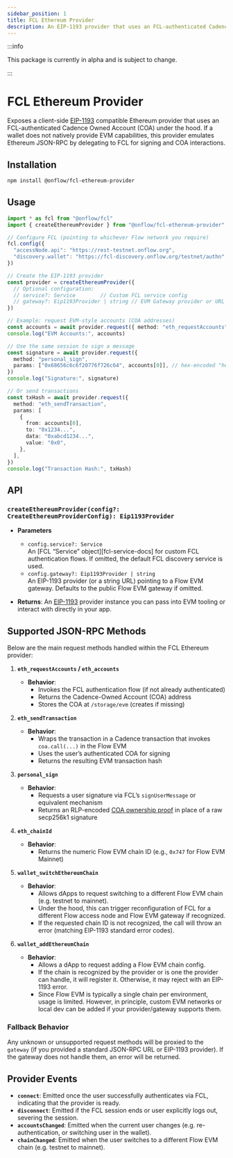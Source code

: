 ```yaml
---
sidebar_position: 1
title: FCL Ethereum Provider
description: An EIP-1193 provider that uses an FCL-authenticated Cadence Owned Account (COA) under the hood.
---
```


:::info

This package is currently in alpha and is subject to change.

:::

# FCL Ethereum Provider

Exposes a client-side [EIP-1193](https://eips.ethereum.org/EIPS/eip-1193) compatible Ethereum provider that uses an FCL-authenticated Cadence Owned Account (COA) under the hood.
If a wallet does not natively provide EVM capabilities, this provider emulates Ethereum JSON-RPC by delegating to FCL for signing and COA interactions.

## Installation

```bash
npm install @onflow/fcl-ethereum-provider
```

## Usage

```ts
import * as fcl from "@onflow/fcl"
import { createEthereumProvider } from "@onflow/fcl-ethereum-provider"

// Configure FCL (pointing to whichever Flow network you require)
fcl.config({
  "accessNode.api": "https://rest-testnet.onflow.org",
  "discovery.wallet": "https://fcl-discovery.onflow.org/testnet/authn",
})

// Create the EIP-1193 provider
const provider = createEthereumProvider({
  // Optional configuration:
  // service?: Service        // Custom FCL service config
  // gateway?: Eip1193Provider | string // EVM Gateway provider or URL
})

// Example: request EVM-style accounts (COA addresses)
const accounts = await provider.request({ method: "eth_requestAccounts" })
console.log("EVM Accounts:", accounts)

// Use the same session to sign a message
const signature = await provider.request({
  method: "personal_sign",
  params: ["0x68656c6c6f20776f726c64", accounts[0]], // hex-encoded "hello world"
})
console.log("Signature:", signature)

// Or send transactions
const txHash = await provider.request({
  method: "eth_sendTransaction",
  params: [
    {
      from: accounts[0],
      to: "0x1234...",
      data: "0xabcd1234...",
      value: "0x0",
    },
  ],
})
console.log("Transaction Hash:", txHash)
```

## API

### `createEthereumProvider(config?: CreateEthereumProviderConfig): Eip1193Provider`

- **Parameters**
    - `config.service?: Service`  
      An [FCL “Service” object][fcl-service-docs] for custom FCL authentication flows. If omitted, the default FCL discovery service is used.
    - `config.gateway?: Eip1193Provider | string`  
      An EIP-1193 provider (or a string URL) pointing to a Flow EVM gateway. Defaults to the public Flow EVM gateway if omitted.

- **Returns**: An [EIP-1193](https://eips.ethereum.org/EIPS/eip-1193) provider instance you can pass into EVM tooling or interact with directly in your app.

## Supported JSON-RPC Methods

Below are the main request methods handled within the FCL Ethereum provider:

1. **`eth_requestAccounts` / `eth_accounts`**
    - **Behavior**:
        - Invokes the FCL authentication flow (if not already authenticated)
        - Returns the Cadence-Owned Account (COA) address
        - Stores the COA at `/storage/evm` (creates if missing)

2. **`eth_sendTransaction`**
    - **Behavior**:
        - Wraps the transaction in a Cadence transaction that invokes `coa.call(...)` in the Flow EVM
        - Uses the user’s authenticated COA for signing
        - Returns the resulting EVM transaction hash

3. **`personal_sign`**
    - **Behavior**:
        - Requests a user signature via FCL’s `signUserMessage` or equivalent mechanism
        - Returns an RLP-encoded [COA ownership proof](https://github.com/onflow/flow-go/blob/master/fvm/evm/types/proof.go#L139) in place of a raw secp256k1 signature

5. **`eth_chainId`**
    - **Behavior**:
        - Returns the numeric Flow EVM chain ID (e.g., `0x747` for Flow EVM Mainnet)

6. **`wallet_switchEthereumChain`**
    - **Behavior**:
        - Allows dApps to request switching to a different Flow EVM chain (e.g. testnet to mainnet).
        - Under the hood, this can trigger reconfiguration of FCL for a different Flow access node and Flow EVM gateway if recognized.
        - If the requested chain ID is not recognized, the call will throw an error (matching EIP-1193 standard error codes).

7. **`wallet_addEthereumChain`**
    - **Behavior**:
        - Allows a dApp to request adding a Flow EVM chain config.
        - If the chain is recognized by the provider or is one the provider can handle, it will register it. Otherwise, it may reject with an EIP-1193 error.
        - Since Flow EVM is typically a single chain per environment, usage is limited. However, in principle, custom EVM networks or local dev can be added if your provider/gateway supports them.

### Fallback Behavior

Any unknown or unsupported request methods will be proxied to the `gateway` (if you provided a standard JSON-RPC URL or EIP-1193 provider). If the gateway does not handle them, an error will be returned.

## Provider Events

- **`connect`**: Emitted once the user successfully authenticates via FCL, indicating that the provider is ready.
- **`disconnect`**: Emitted if the FCL session ends or user explicitly logs out, severing the session.
- **`accountsChanged`**: Emitted when the current user changes (e.g. re-authentication, or switching user in the wallet).
- **`chainChanged`**: Emitted when the user switches to a different Flow EVM chain (e.g. testnet to mainnet).